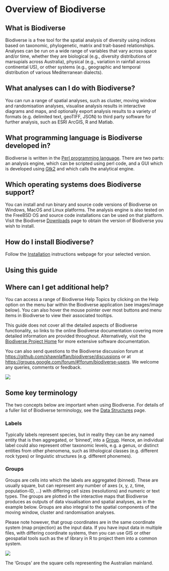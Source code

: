 # Overview of Biodiverse {#overview}

## What is Biodiverse 

Biodiverse is a free tool for the spatial analysis of diversity using indices based on taxonomic, phylogenetic, matrix and trait-based relationships. Analyses can be run on a wide range of variables that vary across space and/or time, whether they are biological (e.g., diversity distributions of marsupials across Australia), physical (e.g., variation in rainfall across continental US), or other systems (e.g., geographic and temporal distribution of various Mediterranean dialects).

## What analyses can I do with Biodiverse? 

You can run a range of spatial analyses, such as cluster, moving window and randomisation analyses, visualise analysis results in interactive diagrams and maps, and optionally export analysis results to a variety of formats (e.g. delimited text, geoTIFF, JSON) to third party software for further analysis, such as ESRI ArcGIS, R and Matlab.

## What programming language is Biodiverse developed in?

Biodiverse is written in the [Perl programming language](https://www.perl.org/).  There are two parts: an analysis engine, which can be scripted using perl code, and a GUI which is developed using [Gtk2](https://www.gtk.org/) and which calls the analytical engine.

## Which operating systems does Biodiverse support? 

You can install and run binary and source code versions of Biodiverse on Windows, MacOS and Linux platforms. The analysis engine is also tested on the FreeBSD OS and source code installations can be used on that platform.  Visit the Biodiverse [Downloads](https://github.com/shawnlaffan/biodiverse/wiki/Downloads) page to obtain the version of Biodiverse you wish to install.

## How do I install Biodiverse? 

Follow the [Installation](https://github.com/shawnlaffan/biodiverse/wiki/Installation) instructions webpage for your selected version.

## Using this guide 

## Where can I get additional help? 

You can access a range of Biodiverse Help Topics by clicking on the Help option on the menu bar within the Biodiverse application (see images/image below). You can also hover the mouse pointer over most buttons and menu items in Biodiverse to view their associated tooltips. 

This guide does not cover all the detailed aspects of Biodiverse functionality, so links to the online Biodiverse documentation covering more detailed information are provided throughout. Alternatively, visit the [Biodiverse Project Home](http://shawnlaffan.github.io/biodiverse/) for more extensive software documentation.

You can also send questions to the Biodiverse discussion forum at [https://github.com/shawnlaffan/biodiverse/discussions](https://github.com/shawnlaffan/biodiverse/discussions) or at [https://groups.google.com/forum/\#\!forum/biodiverse-users](https://groups.google.com/forum/#!forum/biodiverse-users). We welcome any queries, comments or feedback. 

![](images/image1)

## Some key terminology

The two concepts below are important when using Biodiverse. For details of a fuller list of Biodiverse terminology, see the [Data Structures](https://github.com/shawnlaffan/biodiverse/wiki/DataStructures) page. 

### Labels 

Typically labels represent species, but in reality they can be any named entity that is then aggregated, or ‘binned’, into a [Group](#1.8.2-groups). Hence, an individual label could also represent other taxonomic levels, e.g. a genus, or distinct entities from other phenomena, such as lithological classes (e.g. different rock types) or linguistic structures (e.g. different phonemes).

### Groups

Groups are cells into which the labels are aggregated (binned). These are usually square, but can represent any number of axes (x, y, z, time, population-ID, …) with differing cell sizes (resolutions) and numeric or text types. The groups are plotted in the interactive maps that Biodiverse produces as outputs of data visualisation and spatial analyses, as in the example below. Groups are also integral to the spatial components of the moving window, cluster and randomisation analyses. 

Please note however, that group coordinates are in the same coordinate system (map projection) as the input data. If you have input data in multiple files, with differing coordinate systems, then you can use GIS or other geospatial tools such as the sf library in R to project them into a common system.


![](images/image2)

The ‘Groups’ are the square cells representing the Australian mainland.
